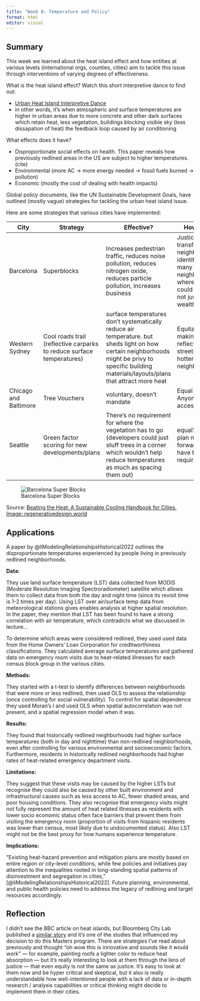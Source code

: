 ```yaml
---
title: "Week 8: Temperature and Policy"
format: html
editor: visual
---
```


## Summary

This week we learned about the heat island effect and how entities at various levels (international orgs, counties, cities) aim to tackle this issue through interventions of varying degrees of effectiveness.

What is the heat island effect? Watch this short interpretive dance to find out:

-   [Urban Heat Island Interpretive Dance](https://grand-tuck-757.notion.site/Urban-Heat-Island-Interpretive-Dance-5a97bd9ac958489188ab689db54e59a8)
-   in other words, it's when atmospheric and surface temperatures are higher in urban areas due to more concrete and other dark surfaces which retain heat, less vegetation, buildings blocking visible sky (less dissapation of heat) the feedback loop caused by air conditioning

What effects does it have?

-   Disproportionate social effects on health. This paper reveals how previously redlined areas in the US are subject to higher temperatures. (cite)
-   Environmental (more AC → more energy needed → fossil fuels burned → pollution)
-   Economic (mostly the cost of dealing with health impacts)

Global policy documents, like the UN Sustainable Development Goals, have outlined (mostly vague) strategies for tackling the urban heat island issue.

Here are some strategies that various cities have implemented:

| City                  | Strategy                                                              | Effective?                                                                                                                                                                                        | How just?                                                                                                          |
|------------------|------------------|------------------|------------------|
| Barcelona             | Superblocks                                                           | Increases pedestrian traffic, reduces noise pollution, reduces nitrogen oxide, reduces particle pollution, increases business                                                                     | Justice --- transforming neighborhood. identified many neighborhoods where this could work, not just wealthy ones. |
| Western Sydney        | Cool roads trail (reflective carparks to reduce surface temperatures) | surface temperatures don't systematically reduce air temperature. but sheds light on how certain neighborhoods might be privy to specific building materials/layouts/plans that attract more heat | Equitable - making reflective streets in hotter neighborhoods                                                      |
| Chicago and Baltimore | Tree Vouchers                                                         | voluntary, doesn't mandate                                                                                                                                                                        | Equal - Anyone has access                                                                                          |
| Seattle               | Green factor scoring for new developments/plans                       | There's no requirement for where the vegetation has to go (developers could just stuff trees in a corner which wouldn't help reduce temperatures as much as spacing them out)                     | equal? every plan moving forward will have the same requirements.                                                  |

![Barcelona Super Blocks](media/wk8/superblocks.png)

Source: [Beating the Heat: A Sustainable Cooling Handbook for Cities. Image: regenerativedesign.world](https://regenerativedesign.world/superblocks/?utm_source=rss&utm_medium=rss&utm_campaign=superblocks)

## Applications

A paper by @liModelingRelationshipsHistorical2022 outlines the disproportionate temperatures experienced by people living in previously redlined neighborhoods.

**Data:**

They use land surface temperature (LST) data collected from MODIS (Moderate Resolution Imaging Spectroradiometer) satellite which allows them to collect data from both the day and night time (since its revisit time is 1-2 times per day). Using LST over air/surface temp data from meteorological stations gives enables analysis at higher spatial resolution. In the paper, they mention that LST has been found to have a strong correlation with air temperature, which contradicts what we discussed in lecture...

To determine which areas were considered redlined, they used used data from the Home Owners' Loan Corporation for creditworthiness classifications. They calculated average surface temperatures and gathered data on emergency room visits due to heat-related illnesses for each census block group in the various cities.

**Methods:**

They started with a t-test to identify differences between neighborhoods that were more or less redlined, then used OLS to assess the relationship (once controlling for social vulnerability). To control for spatial dependence they used Moran's I and used OLS when spatial autocorrelation was not present, and a spatial regression model when it was.

**Results:**

They found that historically redlined neighborhoods had higher surface temperatures (both in day and nighttime) than non-redlined neighborhoods, even after controlling for various environmental and socioeconomic factors. Furthermore, residents in historically redlined neighborhoods had higher rates of heat-related emergency department visits.

**Limitations:**

They suggest that these visits may be caused by the higher LSTs but recognise they could also be caused by other built environment and infrastructural causes such as less access to AC, fewer shaded areas, and poor housing conditions. They also recognise that emergency visits might not fully represent the amount of heat related illnesses as residents with lower socio economic status often face barriers that prevent them from visiting the emergency room (proportion of visits from hispanic residents was lower than census, most likely due to undocumented status). Also LST might not be the best proxy for how humans experience temperature.

**Implications:**

"Existing heat-hazard prevention and mitigation plans are mostly based on entire region or city-level conditions, while few policies and initiatives pay attention to the inequalities rooted in long-standing spatial patterns of disinvestment and segregation in cities," [@liModelingRelationshipsHistorical2022]. Future planning, environmental, and public health policies need to address the legacy of redlining and target resources accordingly.

## Reflection

I didn't see the BBC article on heat islands, but Bloomberg City Lab published a [similar story](https://www.bloomberg.com/graphics/2022-city-heatwave-adaptations/) and it's one of the studies that influenced my decision to do this Masters program. There are strategies I've read about previously and thought "oh wow this is innovative and sounds like it would work" --- for example, painting roofs a lighter color to reduce heat absorption --- but it's really interesting to look at them through the lens of justice --- that even equity is not the same as justice. It's easy to look at them now and be hyper critical and skeptical, but it also is really understandable how well-intentioned people with a lack of data or in-depth research / analysis capabilities or critical thinking might decide to implement them in their cities.
